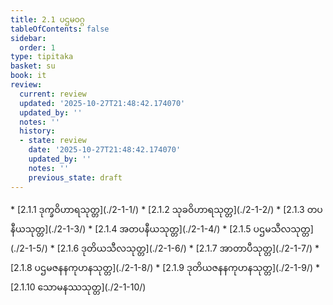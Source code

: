 ```yaml
---
title: 2.1 ပဌမဝဂ္ဂ
tableOfContents: false
sidebar:
  order: 1
type: tipitaka
basket: su
book: it
review:
  current: review
  updated: '2025-10-27T21:48:42.174070'
  updated_by: ''
  notes: ''
  history:
  - state: review
    date: '2025-10-27T21:48:42.174070'
    updated_by: ''
    notes: ''
    previous_state: draft
---
```



<ReviewStatus review={frontmatter.review} showDetails={true} />

<HypothesisAnnotation frontmatter={frontmatter} />

<DynamicBreadcrumb />



<TableOfContents book="it" section="2.1">
* [2.1.1 ဒုက္ခဝိဟာရသုတ္တ](./2-1-1/)
* [2.1.2 သုခဝိဟာရသုတ္တ](./2-1-2/)
* [2.1.3 တပနီယသုတ္တ](./2-1-3/)
* [2.1.4 အတပနီယသုတ္တ](./2-1-4/)
* [2.1.5 ပဌမသီလသုတ္တ](./2-1-5/)
* [2.1.6 ဒုတိယသီလသုတ္တ](./2-1-6/)
* [2.1.7 အာတာပီသုတ္တ](./2-1-7/)
* [2.1.8 ပဌမဇနနကုဟနသုတ္တ](./2-1-8/)
* [2.1.9 ဒုတိယဇနနကုဟနသုတ္တ](./2-1-9/)
* [2.1.10 သောမနဿသုတ္တ](./2-1-10/)
</TableOfContents>